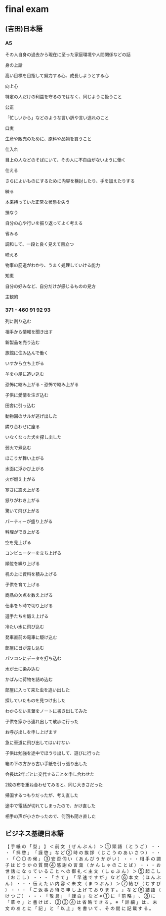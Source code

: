 # final exam

## (吉田)日本語

### A5

その人自身の過去から現在に至った家庭環境や人間関係などの話

身の上話

高い目標を目指して努力する心、成長しようとする心

向上心

特定の人だけの利益を守るのではなく、同じように扱うこと

公正

「忙しいから」などのような言い訳や言い逃れのこと

口実

生産や販売のために、原料や品物を買うこと

仕入れ

目上の人などのそばにいて、その人に不自由がないように働く

仕える

さらによいものにするために内容を検討したり、手を加えたりする

練る

本来持っていた正常な状態を失う

損なう

自分の心や行いを振り返ってよく考える

省みる

調和して、一段と良く見えて目立つ

映える

物事の筋道がわかり、うまく処理していける能力

知恵

自分の好みなど、自分だけが感じるものの見方

主観的

### 371 - 460 91 92 93

列に割り込む

相手から情報を聞き出す

新製品を売り込む

旅館に住み込んで働く

いすから立ち上がる

羊を小屋に追い込む

恐怖に縮み上がる・恐怖で縮み上がる

子供に愛情を注ぎ込む

田舎に引っ込む

動物園のサルが逃げ出した

隣り合わせに座る

いなくなった犬を探し出した

弱火で煮込む

ほこりが舞い上がる

水面に浮かび上がる

火が燃え上がる

寒さに震え上がる

怒りがわき上がる

驚いて飛び上がる

パーティーが盛り上がる

料理ができ上がる

空を見上げる

コンピューターを立ち上げる

順位を繰り上げる

机の上に資料を積み上げる

子供を育て上げる

商品の欠点を数え上げる

仕事を５時で切り上げる

選手たちを鍛え上げる

冷たい水に飛び込む

発車直前の電車に駆け込む

部屋に日が差し込む

パソコンにデータを打ち込む

水が土に染み込む

かばんに荷物を詰め込む

部屋に入って来た虫を追い出した

探していたものを見つけ出した

わからない言葉をノートに書き出してみた

子供を家から連れ出して散歩に行った

お呼び出しを申し上げます

急に車道に飛び出してはいけない

子供は勉強を途中でほうり出して、遊びに行った

箱の下の方から古い手紙を引っ張り出した

会長は2年ごとに交代することを申し合わせた

2枚の布を重ね合わせてみると、同じ大きさだった

帰国するつもりだったが、考え直した

途中で電話が切れてしまったので、かけ直した

相手の声が小さかったので、何回も聞き直した





## ビジネス基礎日本語

【 手 紙 の 「 型 」 】
＜ 前 文 （ ぜ ん ぶ ん ） ＞
① 頭 語 （ と う ご ） ・ ・ ・ 「 拝 啓 」 「 謹 啓 」 な ど
② 時 の 挨 拶 （ じ こ う の あ い さ つ ） ・ ・ ・ 「 〇 〇 の 候 」
③ 安 否 伺 い （ あ ん ぴ う か が い ） ・ ・ ・ 相 手 の 調 子 は ど う か の 質 問
④ 感 謝 の 言 葉 （ か ん し ゃ の こ と ば ） ・ ・ ・ お 世 話 に な っ て い る こ と へ の 御 礼
＜ 主 文 （ し ゅ ぶ ん ） ＞
⑤ 起 こ し （ お こ し ） ・ ・ ・ 「 さ て 」 「 早 速 で す が 」 な ど
⑥ 本 文 （ ほ ん ぶ ん ） ・ ・ ・ 伝 え た い 内 容
＜ 未 文 （ ま つ ぶ ん ） ＞
⑦ 結 び （ む す び ） ・ ・ ・ 「 ご 返 事 お 待 ち 申 し 上 げ て お り ま す 。 」 な ど
⑧ 結 語 （ け つ ご ） ・ ・ ・ 「 敬 具 」 「 謹 白 」 な ど
※ ① に 「 前 略 」 、 ⑧ に 「 草 々 」 と 書 け ば 、 ② ③ ④ は 省 略 で き る 。
※ 「 詳 細 」 は 、 未 文 の あ と に 「 記 」 と 「 以 上 」 を 書 い て 、 そ の 間 に 記 載 す る 。
